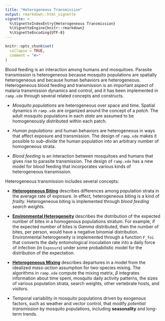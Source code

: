 ```yaml
---
title: "Heterogeneous Transmission"
output: rmarkdown::html_vignette
vignette: >
  %\VignetteIndexEntry{Heterogeneous Transmission}
  %\VignetteEngine{knitr::rmarkdown}
  %\VignetteEncoding{UTF-8}
---
```


```r
knitr::opts_chunk$set(
  collapse = TRUE,
  comment = "#>"
)
```

Blood feeding is an interaction among humans and mosquitoes. Parasite transmission is heterogeneous because mosquito populations are spatially heterogeneous and because human behaviors are heterogeneous. Heterogeneous blood feeding and transmission is an important aspect of malaria transmission dynamics and control, and it has been implemented in `ramp.xde` through several related concepts and constructs. 

+ *Mosquito populations* are heterogeneous over space and time. Spatial dynamics in `ramp.xde` are organized around the concept of a *patch.* The adult mosquito populations in each *state* are assumed to be homogeneously distributed within each patch.

+ *Human populations:* and human behaviors are heterogeneous in ways that affect exposure and transmission. The design of `ramp.xde` makes it possible to *sub-divide* the human population into an arbitrary number of homogeneous strata. 

+ *Blood feeding* is an interaction between mosquitoes and humans that gives rise to parasite transmission. The design of `ramp.xde` has a new model for blood feeding that incorporates various kinds of heterogeneous transmission. 

Heterogeneous transmission includes several concepts:

+ **[Heterogeneous Biting](heterogeneous_biting.html)** describes differences among population strata in the average rate of exposure. In effect, heterogeneous biting is a kind of *frailty.* Heterogeneous biting is implemented through *blood feeding search weights.*

+ **[Environmental Heterogeneity](environmental_heterogeneity.html)** describes the distribution of the expected number of bites in a homogenous populations stratum. For example, if the expected number of bites is *Gamma* distributed, then the number of bites, per person, would have a negative binomial distribution. Environmental heterogeneity is implemented through a function `F_foi` that converts the daily entomological inoculation rate into a daily force of infection (in `Exposure`) under some probabilistic model for the distribution of the expectation. 

+ **[Heterogeneous Mixing](heterogeneous_mixing.html)** describes departures in a model from the idealized *mass-action* assumption for two-species mixing. The algorithms in `ramp.xde` compute the mixing matrix, $\beta$ integrates information about time spent, mosquito daily activity patterns, the sizes of various population strata, search weights, other vertebrate hosts, and visitors. 

+ Temporal variability in mosquito populations driven by exogenous factors, such as weather and vector control,  that modify *potential transmission* by mosquito populations, including **seasonality** and long-term trends. 


